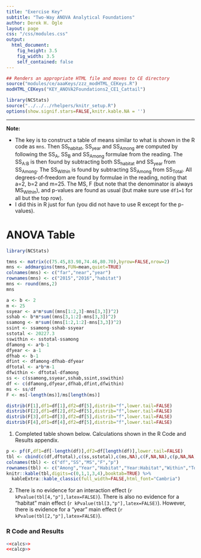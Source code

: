 ```yaml
---
title: "Exercise Key"
subtitle: "Two-Way ANOVA Analytical Foundations"
author: Derek H. Ogle
layout: page
css: "/css/modules.css"
output:
  html_document:
    fig_height: 3.5
    fig_width: 3.5
    self_contained: false
---
```


```r
## Renders an appropriate HTML file and moves to CE directory
source("modules/ce/aaaKeys/zzz_modHTML_CEKeys.R")
modHTML_CEKeys("KEY_ANOVA2Foundations2_CE1_Cattail")
```

```r
library(NCStats)
source("../../../rhelpers/knitr_setup.R")
options(show.signif.stars=FALSE,knitr.kable.NA = '')
```

----

<div class="alert alert-warning">
<strong>Note:</strong> 
<ul>
  <li>The key is to construct a table of means similar to what is shown in the R code as `mns`. Then SS<sub>habitat</sub>, SS<sub>year</sub> and SS<sub>Among</sub> are computed by following the SS<sub>A</sub>, SS<sub>B</sub> and SS<sub>Among</sub> formulae from the reading. The SS<sub>A:B</sub> is then found by subtracting both SS<sub>habitat</sub> and SS<sub>year</sub> from SS<sub>Among</sub>. The SS<sub>Within</sub> is found by subtracting SS<sub>Among</sub> from SS<sub>Total</sub>. All degrees-of-freedom are found by formulae in the reading, noting that a=2, b=2 and m=25. The MS, F (but note that the denominator is always MS<sub>Within</sub>), and p-values are found as usual (but make sure use `df1=1` for all but the top row).</li>
  <li>I did this in R just for fun (you did not have to use R except for the p-values).</li>
</ul>
</div>

# ANOVA Table
```r
library(NCStats)

tmns <- matrix(c(75.45,83.98,74.46,80.70),byrow=FALSE,nrow=2)
mns <- addmargins(tmns,FUN=mean,quiet=TRUE)
colnames(mns) <- c("far","near","year")
rownames(mns) <- c("2015","2016","habitat")
mns <- round(mns,2)
mns

a <- b <- 2
m <- 25
ssyear <- a*m*sum((mns[1:2,3]-mns[3,3])^2)
sshab <- b*m*sum((mns[3,1:2]-mns[3,3])^2)
ssamong <- m*sum((mns[1:2,1:2]-mns[3,3])^2)
ssint <- ssamong-sshab-ssyear
sstotal <- 20227.3
sswithin <- sstotal-ssamong
dfamong <- a*b-1
dfyear <- a-1
dfhab <- b-1
dfint <- dfamong-dfhab-dfyear
dftotal <- a*b*m-1
dfwithin <- dftotal-dfamong
ss <- c(ssamong,ssyear,sshab,ssint,sswithin)
df <- c(dfamong,dfyear,dfhab,dfint,dfwithin)
ms <- ss/df
F <- ms[-length(ms)]/ms[length(ms)]
```
```r
distrib(F[1],df1=df[1],df2=df[5],distrib="f",lower.tail=FALSE)
distrib(F[2],df1=df[2],df2=df[5],distrib="f",lower.tail=FALSE)
distrib(F[3],df1=df[3],df2=df[5],distrib="f",lower.tail=FALSE)
distrib(F[4],df1=df[4],df2=df[5],distrib="f",lower.tail=FALSE)
```

<ol>
  <li>Completed table shown below. Calculations shown in the R Code and Results appendix.</li>
</ol>

```r
p <- pf(F,df1=df[-length(df)],df2=df[length(df)],lower.tail=FALSE)
tbl <- cbind(c(df,dftotal),c(ss,sstotal),c(ms,NA),c(F,NA,NA),c(p,NA,NA))
colnames(tbl) <- c("df","SS","MS","F","p")
rownames(tbl) <- c("Among","Year","Habitat","Year:Habitat","Within","Total")
knitr::kable(tbl,digits=c(0,1,1,3,4),booktab=TRUE) %>%
  kableExtra::kable_classic(full_width=FALSE,html_font="Cambria")
```

<ol start="2">
  <li>There is no evidence for an interaction effect (`r kPvalue(tbl[4,"p"],latex=FALSE)`). There is also no evidence for a "habitat" main effect (`r kPvalue(tbl[3,"p"],latex=FALSE)`). However, there is evidence for a "year" main effect (`r kPvalue(tbl[2,"p"],latex=FALSE)`).</li>
</ol>

### R Code and Results
```r
<<calcs>>
<<calcp>>
```
